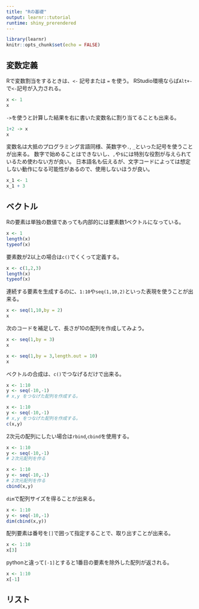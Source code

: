 ```yaml
---
title: "Rの基礎"
output: learnr::tutorial
runtime: shiny_prerendered
---
```


```r
library(learnr)
knitr::opts_chunk$set(echo = FALSE)
```


## 変数定義

Rで変数割当をするときは、`<-` 記号または `=` を使う。
RStudio環境ならば`Alt+-`で`<-`記号が入力される。

```r
x <- 1
x
```

`->`を使うと計算した結果を右に書いた変数名に割り当てることも出来る。

```r
1+2 -> x
x
```

変数名は大抵のプログラミング言語同様、英数字や`.`, `_`といった記号を使うことが出来る。
数字で始めることはできないし、`,`や`$`には特別な役割が与えられているため使わない方が良い。
日本語名も伝えるが、文字コードによっては想定しない動作になる可能性があるので、使用しないほうが良い。

```r
x_1 <- 1
x_1 + 3
```

## ベクトル

Rの要素は単独の数値であっても内部的には要素数1ベクトルになっている。

```r
x <- 1
length(x)
typeof(x)
```

要素数が2以上の場合は`c()`でくくって定義する。

```r
x <- c(1,2,3)
length(x)
typeof(x)
```

連続する要素を生成するのに、`1:10`や`seq(1,10,2)`といった表現を使うことが出来る。

```r
x <- seq(1,10,by = 2)
x
```

次のコードを補足して、長さが10の配列を作成してみよう。

```r
x <- seq(1,by = 3)
x
```

```r
x <- seq(1,by = 3,length.out = 10)
x
```

ベクトルの合成は、`c()`でつなげるだけで出来る。

```r
x <- 1:10
y <- seq(-10,-1)
# x,y をつなげた配列を作成する。

```

```r
x <- 1:10
y <- seq(-10,-1)
# x,y をつなげた配列を作成する。
c(x,y)
```

2次元の配列にしたい場合は`rbind`,`cbind`を使用する。

```r
x <- 1:10
y <- seq(-10,-1)
# 2次元配列を作る

```

```r
x <- 1:10
y <- seq(-10,-1)
# 2次元配列を作る
cbind(x,y)
```

`dim`で配列サイズを得ることが出来る。

```r
x <- 1:10
y <- seq(-10,-1)
dim(cbind(x,y))
```

配列要素は番号を`[]`で囲って指定することで、取り出すことが出来る。

```r
x <- 1:10
x[3]
```

pythonと違って`[-1]`とすると1番目の要素を除外した配列が返される。

```r
x <- 1:10
x[-1]
```

## リスト


